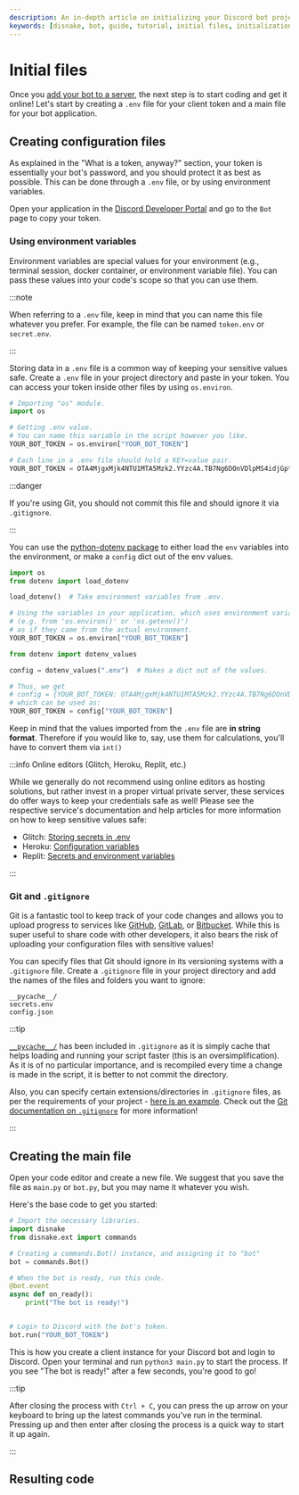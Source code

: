 ```yaml
---
description: An in-depth article on initializing your Discord bot project.
keywords: [disnake, bot, guide, tutorial, initial files, initialization, python]
---
```


# Initial files

Once you [add your bot to a server](../prerequisites/creating-your-application#inviting-your-bot), the next step is to
start coding and get it online! Let's start by creating a `.env` file for your client token and a main file for your bot
application.

## Creating configuration files

As explained in the "What is a token, anyway?" section, your token is essentially your bot's password, and you should
protect it as best as possible. This can be done through a `.env` file, or by using environment variables.

Open your application in the [Discord Developer Portal](https://discord.com/developers/applications) and go to the `Bot`
page to copy your token.

### Using environment variables

Environment variables are special values for your environment (e.g., terminal session, docker container, or environment
variable file). You can pass these values into your code's scope so that you can use them.

:::note

When referring to a `.env` file, keep in mind that you can name this file whatever you prefer. For example, the file can
be named `token.env` or `secret.env`.

:::

Storing data in a `.env` file is a common way of keeping your sensitive values safe. Create a `.env` file in your
project directory and paste in your token. You can access your token inside other files by using `os.environ`.

<Tabs>
<TabItem value="main.py" label="main.py">

```python
# Importing "os" module.
import os

# Getting .env value.
# You can name this variable in the script however you like.
YOUR_BOT_TOKEN = os.environ["YOUR_BOT_TOKEN"]
```

</TabItem>
<TabItem value="secret.env" label="secret.env">

```python
# Each line in a .env file should hold a KEY=value pair.
YOUR_BOT_TOKEN = OTA4MjgxMjk4NTU1MTA5Mzk2.YYzc4A.TB7Ng6DOnVDlpMS4idjGptsreFg
```

</TabItem>
</Tabs>

:::danger

If you're using Git, you should not commit this file and should ignore it via `.gitignore`.

:::

You can use the [python-dotenv package][python-dotenv] to either load the `env` variables into the environment, or make
a `config` dict out of the env values.

<Tabs>
<TabItem value="load_dotenv" label="load_dotenv">

```python
import os
from dotenv import load_dotenv

load_dotenv()  # Take environment variables from .env.

# Using the variables in your application, which uses environment variables
# (e.g. from 'os.environ()' or 'os.getenv()')
# as if they came from the actual environment.
YOUR_BOT_TOKEN = os.environ["YOUR_BOT_TOKEN"]
```

</TabItem>
<TabItem value="dotenv_values" label="dotenv_values">

```python
from dotenv import dotenv_values

config = dotenv_values(".env")  # Makes a dict out of the values.

# Thus, we get
# config = {YOUR_BOT_TOKEN: OTA4MjgxMjk4NTU1MTA5Mzk2.YYzc4A.TB7Ng6DOnVDlpMS4idjGptsreFg}
# which can be used as:
YOUR_BOT_TOKEN = config["YOUR_BOT_TOKEN"]
```

</TabItem>
</Tabs>

Keep in mind that the values imported from the `.env` file are **in string format**. Therefore if you would like to,
say, use them for calculations, you'll have to convert them via `int()`

:::info Online editors (Glitch, Heroku, Replit, etc.)

While we generally do not recommend using online editors as hosting solutions, but rather invest in a proper virtual
private server, these services do offer ways to keep your credentials safe as well! Please see the respective service's
documentation and help articles for more information on how to keep sensitive values safe:

-   Glitch: [Storing secrets in .env][glitch-article]
-   Heroku: [Configuration variables][heroku-article]
-   Replit: [Secrets and environment variables][replit-article]

:::

### Git and `.gitignore`

Git is a fantastic tool to keep track of your code changes and allows you to upload progress to services like
[GitHub][github], [GitLab][gitlab], or [Bitbucket][bitbucket]. While this is super useful to share code with other
developers, it also bears the risk of uploading your configuration files with sensitive values!

You can specify files that Git should ignore in its versioning systems with a `.gitignore` file. Create a `.gitignore`
file in your project directory and add the names of the files and folders you want to ignore:

```
__pycache__/
secrets.env
config.json
```

:::tip

[`__pycache__/`][pycache] has been included in `.gitignore` as it is simply cache that helps loading and running your
script faster (this is an oversimplification). As it is of no particular importance, and is recompiled every time a
change is made in the script, it is better to not commit the directory.

Also, you can specify certain extensions/directories in `.gitignore` files, as per the requirements of your project -
[here is an example][gitignore-example]. Check out the [Git documentation on `.gitignore`][gitignore-article] for more
information!

:::

## Creating the main file

Open your code editor and create a new file. We suggest that you save the file as `main.py` or `bot.py`, but you may
name it whatever you wish.

Here's the base code to get you started:

```python title="main.py"
# Import the necessary libraries.
import disnake
from disnake.ext import commands

# Creating a commands.Bot() instance, and assigning it to "bot"
bot = commands.Bot()

# When the bot is ready, run this code.
@bot.event
async def on_ready():
    print("The bot is ready!")


# Login to Discord with the bot's token.
bot.run("YOUR_BOT_TOKEN")
```

This is how you create a client instance for your Discord bot and login to Discord. Open your terminal and run
`python3 main.py` to start the process. If you see "The bot is ready!" after a few seconds, you're good to go!

:::tip

After closing the process with `Ctrl + C`, you can press the up arrow on your keyboard to bring up the latest commands
you've run in the terminal. Pressing up and then enter after closing the process is a quick way to start it up again.

:::

## Resulting code

<ResultingCode />

[python-dotenv]: https://pypi.org/project/python-dotenv/
[glitch-article]: https://glitch.happyfox.com/kb/article/18
[heroku-article]: https://devcenter.heroku.com/articles/config-vars
[replit-article]: https://docs.replit.com/repls/secrets-environment-variables
[github]: https://github.com/
[gitlab]: https://about.gitlab.com/
[bitbucket]: https://bitbucket.org/product
[pycache]: https://stackoverflow.com/questions/16869024/what-is-pycache
[gitignore-example]: https://raw.githubusercontent.com/github/gitignore/main/Python.gitignore
[gitignore-article]: https://git-scm.com/docs/gitignore
